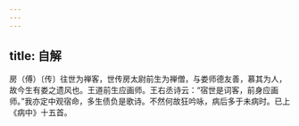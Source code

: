```yaml
---
---
---
```

title: 自解
---



房（傅）〔传〕往世为禅客，世传房太尉前生为禅僧，与娄师德友善，慕其为人，故今生有娄之遗风也。王道前生应画师。王右丞诗云：“宿世是词客，前身应画师。”我亦定中观宿命，多生债负是歌诗。不然何故狂吟咏，病后多于未病时。已上《病中》十五首。
